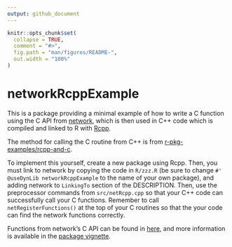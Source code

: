 ```yaml
---
output: github_document
---
```


<!-- README.md is generated from README.Rmd. Please edit that file -->

```r
knitr::opts_chunk$set(
  collapse = TRUE,
  comment = "#>",
  fig.path = "man/figures/README-",
  out.width = "100%"
)
```

# networkRcppExample

<!-- badges: start -->
<!-- badges: end -->

This is a package providing a minimal example of how to write a C function using
the C API from [network](https://cran.r-project.org/package=network), which is
then used in C++ code which is compiled and linked to R with [Rcpp](https://cran.r-project.org/package=Rcpp).

The method for calling the C routine from C++ is from [r-pkg-examples/rcpp-and-c](https://github.com/r-pkg-examples/rcpp-and-c).

To implement this yourself, create a new package using Rcpp. Then, you must link
to network by copying the code in `R/zzz.R` (be sure to change `#' @useDynLib networkRcppExample` to the name of your own package), 
and adding network to `LinkingTo` section of the DESCRIPTION. 
Then, use the preprocessor commands from `src/netRcpp.cpp` so that your C++ code can successfully call your C functions.
Remember to call `netRegisterFunctions()` at the top of your C routines so that
the your code can find the network functions correctly.

Functions from network's C API can be found in [here](https://github.com/statnet/network/blob/master/inst/include/network.h),
and more information is available in the [package vignette](https://cran.r-project.org/web/packages/network/vignettes/networkVignette.pdf).